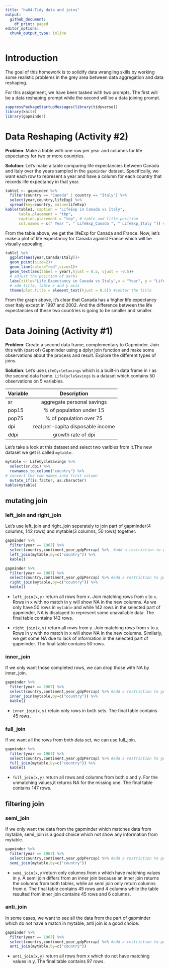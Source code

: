 ---
title: "hw04-Tidy data and joins"
output:
  github_document:
    df_print: paged
editor_options:
  chunk_output_type: inline
---

# Introduction

The goal of this homework is to solidify data wrangling skills by working some realistic problems in the grey area between data aggregation and data reshaping.

For this assignment, we have been tasked with two prompts. The first will be a data reshaping prompt while the second will be a data joining prompt.

```{r}
suppressPackageStartupMessages(library(tidyverse))
library(knitr)
library(gapminder)
```

# Data Reshaping (Activity #2)

**Problem**: Make a tibble with one row per year and columns for life expectancy for two or more countries. 

**Solution**: Let's make a table comparing life expectancies between Canada and Italy over the years sampled in the `gapminder` dataset. Specifically, we want each row to represent a year and have a column for each country that records life expectancy in that year.
```{r}
table1 <- gapminder %>% 
  filter(country == "Canada" | country == "Italy") %>% 
  select(year,country,lifeExp) %>% 
  spread(key=country, value=lifeExp) 
kable(table1, caption = "LifeExp in Canada vs Italy",
      table.placement = "tbp", 
      caption.placement = "top", # table and title position
      col.names = c(" Year ", " LifeExp_Canada ", " LifeExp_Italy ")) # add title, edit columns names
```

From the table above, we get the lifeExp for Canada and France. Now, let's make a plot of life expectancy for Canada against France which will be visually appealing.

```{r}
table1 %>% 
  ggplot(aes(year,Canada/Italy))+
  geom_point(size=2)+
  geom_line(color="red",size=1)+
  geom_text(aes(label = year),hjust = 0.5, vjust = -0.5)+
  # adjust the position of marks
  labs(title="Life Expectancy in Canada vs Italy",x = "Year", y = "LifeExp_Canada / LifeExp_Italy")+
  # add title, lable x and y axis
  theme(plot.title = element_text(hjust = 0.5)) #center the title

```

From the graph above, it's clear that Canada has a higher life expectancy over Italy except in 1997 and 2002. And the difference between the life expectancies of these two countries is going to be smaller and smaller.


# Data Joining (Activity #1)

**Problem**: Create a second data frame, complementary to Gapminder. Join this with (part of) Gapminder using a dplyr join function and make some observations about the process and result. Explore the different types of joins. 

**Solution**: Let's use `LifeCycleSavings` which is a built-in data frame in r as the second data frame. `LifeCycleSavings` is a dataset which contains 50 observations on 5 variables.

| Variable | Description |
|------------|:------------:| 
|sr| aggregate personal savings|
|pop15| % of population under 15|
|pop75| % of population over 75|
|dpi|   real per-capita disposable income|
|ddpi|  growth rate of dpi|

Let's take a look at this dataset and select two varibles from it.The new dataset we get is called `mytable`.
```{r}
mytable <- LifeCycleSavings %>% 
  select(sr,dpi) %>% 
  rownames_to_column("country") %>% 
# convert the row names into first column
  mutate_if(is.factor, as.character)
kable(mytable)
```

## mutating join


### left_join and right_join
Let's use left_join and right_join seperately to join part of gapminder(4 columns, 142 rows) and mytable(3 columns, 50 rows) together.
```{r}
gapminder %>% 
  filter(year == 1967) %>% 
  select(country,continent,year,gdpPercap) %>%  #add a restriction to get a smaller data set %>% 
  left_join(mytable,by=c("country")) %>% 
  kable()
```

```{r}
gapminder %>% 
  filter(year == 1967) %>% 
  select(country,continent,year,gdpPercap) %>% #add a restriction to get a smaller data set
  right_join(mytable,by=c("country")) %>% 
  kable()
```

* `left_join(x,y)` return all rows from x. Join matching rows from `y` to `x`. Rows in x with no match in y will show NA in the new columns.
As we only have 50 rows in `mytable` and while 142 rows in the selected part of gapminder, NA is displayed to represent some unavailable data. 
The final table contains 142 rows.

* `right_join(x,y)` return all rows from y. Join matching rows from `x` to `y`. Rows in y with no match in x will show NA in the new columns. 
Similarly, we get some NA due to lack of information in the selected part of gapminder.
The final table contains 50 rows.

### inner_join
If we only want those completed rows, we can drop those with NA by inner_join.
```{r}
gapminder %>% 
  filter(year == 1967) %>% 
  select(country,continent,year,gdpPercap) %>% #add a restriction to get a smaller data set
  inner_join(mytable,by=c("country")) %>% 
  kable()
```

* `inner_join(x,y)` retain only rows in both sets.
The final table contains 45 rows.

### full_join
If we want all the rows from both data set, we can use full_join.
```{r}
gapminder %>% 
  filter(year == 1967) %>% 
  select(country,continent,year,gdpPercap) %>% #add a restriction to get a smaller data set
  full_join(mytable,by=c("country")) %>% 
  kable()
```

* `full_join(x,y)` return all rows and columns from both x and y. For the unmatching values,it returns NA for the missing one.
The final table contains 147 rows.

## filtering join

### semi_join
If we only want the data from the gapminder which matches data from mytable, semi_join is a good choice which not show any information from mytable. 
```{r}
gapminder %>% 
  filter(year == 1967) %>% 
  select(country,continent,year,gdpPercap) %>% #add a restriction to get a smaller data set
  semi_join(mytable,by=c("country")) 

```

* `semi_join(x,y)`return only columns from x which have matching values in y. A semi join differs from an inner join because an inner join returns the columns from both tables, while an semi join only return columns from x.
The final table contains 45 rows and 4 columns while the table resulted from inner join contains 45 rows and 6 columns.

### anti_join
In some cases, we want to see all the data from the part of gapminder which do not have a match in mytable, anti join is a good choice. 
```{r}
gapminder %>% 
  filter(year == 1967) %>% 
  select(country,continent,year,gdpPercap) %>% #add a restriction to get a smaller data set
  anti_join(mytable,by=c("country")) 

```
* `anti_join(x,y)` return all rows from x which do not have matching values in y.
The final table contains 97 rows.

